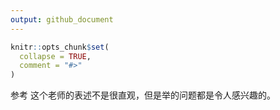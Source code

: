 ```yaml
---
output: github_document
---
```


<!-- README.md is generated from README.Rmd. Please edit that file -->

```r
knitr::opts_chunk$set(
  collapse = TRUE,
  comment = "#>"
)
```

参考
这个老师的表述不是很直观，但是举的问题都是令人感兴趣的。